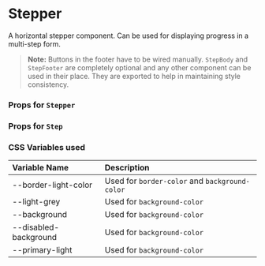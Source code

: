 
<Meta of={StepperStories} />

# Stepper

A horizontal stepper component. Can be used for displaying progress in a multi-step form.

> **Note:** Buttons in the footer have to be wired manually. `StepBody` and `StepFooter` are completely optional
> and any other component can be used in their place. They are exported to help in maintaining style consistency.

<Canvas of={StepperStories.Demo} />

### Props for `Stepper`

<Controls of={StepperStories.StepperProps} />

### Props for `Step`

<Controls of={StepperStories.StepProps} />

### CSS Variables used

| Variable Name | Description |
| :- | :- |
| --border-light-color | Used for `border-color` and `background-color` |
| --light-grey | Used for `background-color` |
| --background | Used for `background-color` |
| --disabled-background | Used for `background-color` |
| --primary-light | Used for `background-color` |
